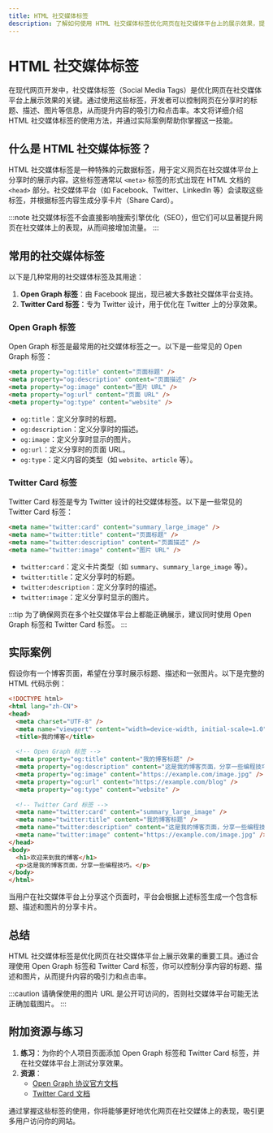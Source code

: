 ```yaml
---
title: HTML 社交媒体标签
description: 了解如何使用 HTML 社交媒体标签优化网页在社交媒体平台上的展示效果，提升分享内容的吸引力和点击率。
---
```


# HTML 社交媒体标签

在现代网页开发中，社交媒体标签（Social Media Tags）是优化网页在社交媒体平台上展示效果的关键。通过使用这些标签，开发者可以控制网页在分享时的标题、描述、图片等信息，从而提升内容的吸引力和点击率。本文将详细介绍 HTML 社交媒体标签的使用方法，并通过实际案例帮助你掌握这一技能。

## 什么是 HTML 社交媒体标签？

HTML 社交媒体标签是一种特殊的元数据标签，用于定义网页在社交媒体平台上分享时的展示内容。这些标签通常以 `<meta>` 标签的形式出现在 HTML 文档的 `<head>` 部分。社交媒体平台（如 Facebook、Twitter、LinkedIn 等）会读取这些标签，并根据标签内容生成分享卡片（Share Card）。

:::note
社交媒体标签不会直接影响搜索引擎优化（SEO），但它们可以显著提升网页在社交媒体上的表现，从而间接增加流量。
:::

## 常用的社交媒体标签

以下是几种常用的社交媒体标签及其用途：

1. **Open Graph 标签**：由 Facebook 提出，现已被大多数社交媒体平台支持。
2. **Twitter Card 标签**：专为 Twitter 设计，用于优化在 Twitter 上的分享效果。

### Open Graph 标签

Open Graph 标签是最常用的社交媒体标签之一。以下是一些常见的 Open Graph 标签：

```html
<meta property="og:title" content="页面标题" />
<meta property="og:description" content="页面描述" />
<meta property="og:image" content="图片 URL" />
<meta property="og:url" content="页面 URL" />
<meta property="og:type" content="website" />
```

- `og:title`：定义分享时的标题。
- `og:description`：定义分享时的描述。
- `og:image`：定义分享时显示的图片。
- `og:url`：定义分享时的页面 URL。
- `og:type`：定义内容的类型（如 `website`、`article` 等）。

### Twitter Card 标签

Twitter Card 标签是专为 Twitter 设计的社交媒体标签。以下是一些常见的 Twitter Card 标签：

```html
<meta name="twitter:card" content="summary_large_image" />
<meta name="twitter:title" content="页面标题" />
<meta name="twitter:description" content="页面描述" />
<meta name="twitter:image" content="图片 URL" />
```

- `twitter:card`：定义卡片类型（如 `summary`、`summary_large_image` 等）。
- `twitter:title`：定义分享时的标题。
- `twitter:description`：定义分享时的描述。
- `twitter:image`：定义分享时显示的图片。

:::tip
为了确保网页在多个社交媒体平台上都能正确展示，建议同时使用 Open Graph 标签和 Twitter Card 标签。
:::

## 实际案例

假设你有一个博客页面，希望在分享时展示标题、描述和一张图片。以下是完整的 HTML 代码示例：

```html
<!DOCTYPE html>
<html lang="zh-CN">
<head>
  <meta charset="UTF-8" />
  <meta name="viewport" content="width=device-width, initial-scale=1.0" />
  <title>我的博客</title>
  
  <!-- Open Graph 标签 -->
  <meta property="og:title" content="我的博客标题" />
  <meta property="og:description" content="这是我的博客页面，分享一些编程技巧。" />
  <meta property="og:image" content="https://example.com/image.jpg" />
  <meta property="og:url" content="https://example.com/blog" />
  <meta property="og:type" content="website" />
  
  <!-- Twitter Card 标签 -->
  <meta name="twitter:card" content="summary_large_image" />
  <meta name="twitter:title" content="我的博客标题" />
  <meta name="twitter:description" content="这是我的博客页面，分享一些编程技巧。" />
  <meta name="twitter:image" content="https://example.com/image.jpg" />
</head>
<body>
  <h1>欢迎来到我的博客</h1>
  <p>这是我的博客页面，分享一些编程技巧。</p>
</body>
</html>
```

当用户在社交媒体平台上分享这个页面时，平台会根据上述标签生成一个包含标题、描述和图片的分享卡片。

## 总结

HTML 社交媒体标签是优化网页在社交媒体平台上展示效果的重要工具。通过合理使用 Open Graph 标签和 Twitter Card 标签，你可以控制分享内容的标题、描述和图片，从而提升内容的吸引力和点击率。

:::caution
请确保使用的图片 URL 是公开可访问的，否则社交媒体平台可能无法正确加载图片。
:::

## 附加资源与练习

1. **练习**：为你的个人项目页面添加 Open Graph 标签和 Twitter Card 标签，并在社交媒体平台上测试分享效果。
2. **资源**：
   - [Open Graph 协议官方文档](https://ogp.me/)
   - [Twitter Card 文档](https://developer.twitter.com/en/docs/twitter-for-websites/cards/overview/abouts-cards)

通过掌握这些标签的使用，你将能够更好地优化网页在社交媒体上的表现，吸引更多用户访问你的网站。